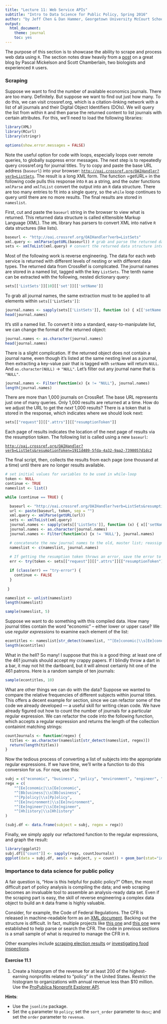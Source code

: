```yaml
---
title: "Lecture 11: Web Service APIs"
subtitle: "Intro to Data Science for Public Policy, Spring 2016"
author: "by Jeff Chen & Dan Hammer, Georgetown University McCourt School of Public Policy"
output: 
  html_document: 
    theme: journal
    toc: yes
---
```


The purpose of this section is to showcase the ability to scrape and
process web data using `R`.  The section notes draw heavily from a
[post](http://schamberlain.github.com/2012/08/get-ecoevo-journal-titles/) on a great blog by Pascal Mickelson and Scott Chamberlain, two
biologists and experienced `R` users.

### Scraping

Suppose we want to find the number of available economics journals.
There are too many.  Definitely.  But suppose we want to find out just
how many.  To do this, we can visit crossref.org, which is a
citation-linking network with a list of all journals and their Digital
Object Identifiers (DOIs).  We will query the list from within `R` and
then parse the returned content to list journals with certain
attributes.  For this, we'll need to load the following libraries:

```r
library(XML)
library(RCurl)
library(stringr)

options(show.error.messages = FALSE)
```

Note the useful option for code with loops, especially loops over
remote queries, to globally suppress error messages.  The next step is
to repeatedly query crossref.org for journal titles.  Try to copy and
paste the base URL address (`baseurl`) into your browser:
[`http://oai.crossref.org/OAIHandler?verb=ListSets`](http://oai.crossref.org/OAIHandler?verb=ListSets).  The result is a
long XML form.  The function =getURL= in the following code pulls this
response into `R` as a string, and the outer functions `xmlParse` and
`xmlToList` convert the output into an `R` data structure.  There are
too many entries to fit into a single query, so the `while` loop
continues to query until there are no more results.  The final results
are stored in `nameslist`.  

First, cut and paste the `baseurl` string in the browser to view what is returned.  This returned data structure is called eXtensible Markup Language (XML).  The `XML` library has parsers to convert XML into native `R` data structures (like lists).  

```r
baseurl <- "http://oai.crossref.org/OAIHandler?verb=ListSets"
xml.query <- xmlParse(getURL(baseurl)) # grab and parse the returned data
sets <- xmlToList(xml.query) # convert the returned data structure into an R list
```

Most of the following work is reverse engineering.  The data for each web service is returned with different levels of nesting or with different data types.  The returned data from CrossRef is complicated.  The journal names are stored in a named list, tagged with the key `ListSets`.  The tenth name can be extracted with the following, nested dictionary query:

```r
sets[['ListSets']][10][['set']][['setName']]
```

To grab all journal names, the same extraction must to be applied to all elements within `sets[['ListSets']]`:

```r
journal.names <- sapply(sets[['ListSets']], function (x) { x[['setName']] })
head(journal.names)
```

It's still a named list.  To convert it into a standard, easy-to-manipulate list, we can change the format of the returned object:

```r
journal.names <- as.character(journal.names)
head(journal.names)
```

There is a slight complication.  If the returned object does not contain a journal name, even though it's listed at the same nesting level as a journal, then extracting a key-value pair that is tagged with `setName` will return `NULL`.  And `as.character(NULL)` &#8594; `"NULL"`. Let's filter out any journal name that is `"NULL"`.

```r
journal.names <- Filter(function(x) {x != "NULL"}, journal.names)
length(journal.names)
```

There are more than 1,000 journals on CrossRef.  The base URL represents just one of many queries.  Only 1,000 results are returned at a time.  How do we adjust the URL to get the *next* 1,000 results?  There is a token that is stored in the response, which indicates where we should look next:

```r
sets[["request"]][[".attrs"]][["resumptionToken"]]
```

Each page of results indicates the location of the next page of results via the resumption token.  The following list is called using a new `baseurl`:

[`http://oai.crossref.org/OAIHandler?verb=ListSets&resumptionToken=1911d489-5fda-4a32-9aa2-7398057d1dc2`](http://oai.crossref.org/OAIHandler?verb=ListSets&resumptionToken=1911d489-5fda-4a32-9aa2-7398057d1dc2)

The final script, then, collects the results from each page (one thousand at a time) until there are no longer results available.

```r
# set initial values for variables to be used in while-loop
token <- NULL
continue <- TRUE
nameslist <- list()

while (continue == TRUE) {

  baseurl <- "http://oai.crossref.org/OAIHandler?verb=ListSets&resumptionToken="
  url <- paste(baseurl, token, sep = "")
  xml.query <- xmlParse(getURL(url))
  sets <- xmlToList(xml.query)
  journal.names <- sapply(sets[['ListSets']], function (x) { x[['setName']] })
  journal.names <- as.character(journal.names)
  journal.names <- Filter(function(x) {x != 'NULL'}, journal.names)

  # concatenate the new journal names to the old, master list; reassign as master list.
  nameslist <- c(nameslist, journal.names)
  
  # If getting the resumption token throws an error, save the error to stop the process.
  err <- try(token <- sets[["request"]][[".attrs"]][["resumptionToken"]])

  if (class(err) == "try-error") { 
  	continue <- FALSE
  }
  
 }
```

```r
nameslist <- unlist(nameslist)
length(nameslist)
```

```r
sample(nameslist, 5)
```

Suppose we want to do something with this compiled data.  How many journal titles contain the word "economic" -- either lower or upper case?  We use *regular expressions* to examine each element of the list:

```r
econtitles <- nameslist[str_detect(nameslist, "^[Ee]conomic|\\s[Ee]conomic")]
length(econtitles)
```

What in the hell? So many! I suppose that this is a good thing: at least one of the 461 journals should accept my crappy papers. If I blindly throw a dart in a bar, it may not hit the dartboard, but it will almost certainly hit one of the 461 patrons. Here is a random sample of ten journals:

```r
sample(econtitles, 10)
```

What are other things we can do with the data? Suppose we wanted to compare the relative frequencies of different subjects within journal titles. This offers a decent example for section, since we can refactor some of the code we already developed — a useful skill for writing clean code. We have already figured out how to count the number of journals for a particular regular expression. We can refactor the code into the following function, which accepts a regular expression and returns the length of the collection containint matching strings:

```r
countJournals <- function(regex) {
  titles <- as.character(nameslist[str_detect(nameslist, regex)])
  return(length(titles))
}
```

Now the tedious process of converting a list of subjects into the appropriate regular expressions. If we have time, we’ll write a function to do this conversion for us.  For now, use this:

```r
subj = c("economic", "business", "policy", "environment", "engineer", "history")
regx = c(
	"^[Ee]conomic|\\s[Ee]conomic", 
	"^[Bb]usiness|\\s[Bb]usiness",
	"^[Pp]olicy|\\s[Pp]olicy", 
	"^[Ee]nvironment|\\s[Ee]nvironment",
	"^[Ee]ngineer|\\s[Ee]ngineer", 
	"^[Hh]istory|\\s[Hh]istory"
)

(subj.df <- data.frame(subject = subj, regex = regx))
```

Finally, we simply apply our refactored function to the regular expressions, and graph the result:

```r
library(ggplot2)
subj.df[["count"]] <- sapply(regx, countJournals)
ggplot(data = subj.df, aes(x = subject, y = count)) + geom_bar(stat="identity")
```

### Importance to data science for public policy

A fair question is, "How is this helpful for public policy?"  Often, the most difficult part of policy analysis is compiling the data; and web scraping becomes an invaluable tool to assemble an analysis-ready data set.  Even if the scraping part is easy, the skill of reverse engineering a complex data object to build an `R` data frame is highly valuable. 

Consider, for example, the Code of Federal Regulations.  The CFR is released in machine-readable form as an [XML document](https://www.gpo.gov/fdsys/bulkdata/CFR/).  Backing out the structure is difficult.  In fact, multiple projects like [this one](https://www.law.cornell.edu/cfr/text) and [this one](https://github.com/usgpo/bulk-data/blob/master/CFR-XML_User-Guide.md) were established to help parse or search the CFR.	The code in previous sections is a small sample of what is required to manage the CFR in `R`.

Other examples include [scraping election results](https://blog.openelections.net/2015/02/18/tackling-georgia-election-results-in-atlanta/) or [investigating food inspections](https://blog.openelections.net/2015/02/18/tackling-georgia-election-results-in-atlanta/).

#### Exercise 11.1

1. Create a histogram of the revenue for at least 200 of the highest-earning nonprofits related to "policy" in the United States. Restrict the histogram to organizations with annual revenue less than $10 million. Use the [ProPublica Nonprofit Explorer API](https://projects.propublica.org/nonprofits/api).

**Hints**:

- Use the `jsonlite` package.
- Set the `q` parameter to `policy`; set the `sort_order` parameter to `desc`; and set the `order` parameter to `revenue`.

